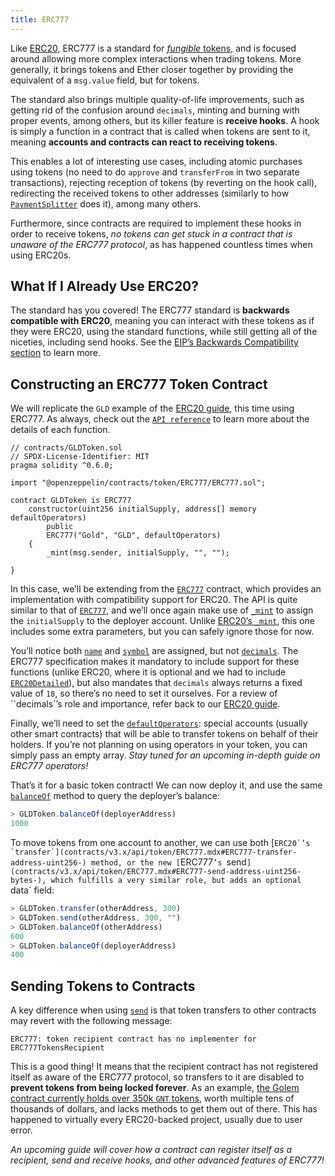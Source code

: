 ```yaml
---
title: ERC777
---
```


Like [ERC20](erc20.mdx), ERC777 is a standard for [_fungible_ tokens](tokens.mdx#different-kinds-of-tokens), and is focused around allowing more complex interactions when trading tokens. More generally, it brings tokens and Ether closer together by providing the equivalent of a `msg.value` field, but for tokens.

The standard also brings multiple quality-of-life improvements, such as getting rid of the confusion around `decimals`, minting and burning with proper events, among others, but its killer feature is **receive hooks**. A hook is simply a function in a contract that is called when tokens are sent to it, meaning **accounts and contracts can react to receiving tokens**.

This enables a lot of interesting use cases, including atomic purchases using tokens (no need to do `approve` and `transferFrom` in two separate transactions), rejecting reception of tokens (by reverting on the hook call), redirecting the received tokens to other addresses (similarly to how [`PaymentSplitter`](api:payment#PaymentSplitter) does it), among many others.

Furthermore, since contracts are required to implement these hooks in order to receive tokens, _no tokens can get stuck in a contract that is unaware of the ERC777 protocol_, as has happened countless times when using ERC20s.

## What If I Already Use ERC20?

The standard has you covered! The ERC777 standard is **backwards compatible with ERC20**, meaning you can interact with these tokens as if they were ERC20, using the standard functions, while still getting all of the niceties, including send hooks. See the [EIP’s Backwards Compatibility section](https://eips.ethereum.org/EIPS/eip-777#backward-compatibility) to learn more.

## Constructing an ERC777 Token Contract

We will replicate the `GLD` example of the [ERC20 guide](erc20.mdx#constructing-an-erc20-token-contract), this time using ERC777. As always, check out the [`API reference`](contracts/v3.x/api/token/ERC777.mdx) to learn more about the details of each function.

```solidity
// contracts/GLDToken.sol
// SPDX-License-Identifier: MIT
pragma solidity ^0.6.0;

import "@openzeppelin/contracts/token/ERC777/ERC777.sol";

contract GLDToken is ERC777 
    constructor(uint256 initialSupply, address[] memory defaultOperators)
        public
        ERC777("Gold", "GLD", defaultOperators)
    {
        _mint(msg.sender, initialSupply, "", "");
    
}
```

In this case, we’ll be extending from the [`ERC777`](contracts/v3.x/api/token/ERC777.mdx#ERC777) contract, which provides an implementation with compatibility support for ERC20. The API is quite similar to that of [`ERC777`](contracts/v3.x/api/token/ERC777.mdx#ERC777), and we’ll once again make use of [`_mint`](contracts/v3.x/api/token/ERC777.mdx#ERC777-_mint-address-address-uint256-bytes-bytes-) to assign the `initialSupply` to the deployer account. Unlike [ERC20’s `_mint`](contracts/v3.x/api/token/ERC20.mdx#ERC20-_mint-address-uint256-), this one includes some extra parameters, but you can safely ignore those for now.

You’ll notice both [`name`](contracts/v3.x/api/token/ERC777.mdx#IERC777-name--) and [`symbol`](contracts/v3.x/api/token/ERC777.mdx#IERC777-symbol--) are assigned, but not [`decimals`](contracts/v3.x/api/token/ERC777.mdx#ERC777-decimals--). The ERC777 specification makes it mandatory to include support for these functions (unlike ERC20, where it is optional and we had to include [`ERC20Detailed`](contracts/v3.x/api/token/ERC20.mdx#ERC20Detailed)), but also mandates that `decimals` always returns a fixed value of `18`, so there’s no need to set it ourselves. For a review of ``decimals`’s role and importance, refer back to our [ERC20 guide](erc20.mdx#a-note-on-decimals).

Finally, we’ll need to set the [`defaultOperators`](contracts/v3.x/api/token/ERC777.mdx#IERC777-defaultOperators--): special accounts (usually other smart contracts) that will be able to transfer tokens on behalf of their holders. If you’re not planning on using operators in your token, you can simply pass an empty array. _Stay tuned for an upcoming in-depth guide on ERC777 operators!_

That’s it for a basic token contract! We can now deploy it, and use the same [`balanceOf`](contracts/v3.x/api/token/ERC777.mdx#IERC777-balanceOf-address-) method to query the deployer’s balance:

```javascript
> GLDToken.balanceOf(deployerAddress)
1000
```

To move tokens from one account to another, we can use both [``ERC20`’s `transfer`](contracts/v3.x/api/token/ERC777.mdx#ERC777-transfer-address-uint256-) method, or the new [``ERC777`’s `send`](contracts/v3.x/api/token/ERC777.mdx#ERC777-send-address-uint256-bytes-), which fulfills a very similar role, but adds an optional `data` field:

```javascript
> GLDToken.transfer(otherAddress, 300)
> GLDToken.send(otherAddress, 300, "")
> GLDToken.balanceOf(otherAddress)
600
> GLDToken.balanceOf(deployerAddress)
400
```

## Sending Tokens to Contracts

A key difference when using [`send`](contracts/v3.x/api/token/ERC777.mdx#ERC777-send-address-uint256-bytes-) is that token transfers to other contracts may revert with the following message:

```text
ERC777: token recipient contract has no implementer for ERC777TokensRecipient
```

This is a good thing! It means that the recipient contract has not registered itself as aware of the ERC777 protocol, so transfers to it are disabled to **prevent tokens from being locked forever**. As an example, [the Golem contract currently holds over 350k `GNT` tokens](https://etherscan.io/token/0xa74476443119A942dE498590Fe1f2454d7D4aC0d?a=0xa74476443119A942dE498590Fe1f2454d7D4aC0d), worth multiple tens of thousands of dollars, and lacks methods to get them out of there. This has happened to virtually every ERC20-backed project, usually due to user error.

_An upcoming guide will cover how a contract can register itself as a recipient, send and receive hooks, and other advanced features of ERC777!_
